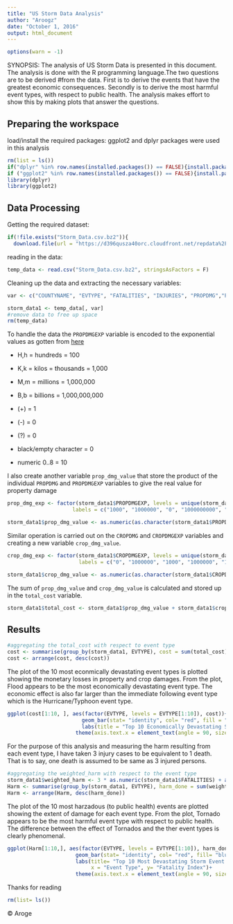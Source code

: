 ```yaml
---
title: "US Storm Data Analysis"
author: "Aroogz"
date: "October 1, 2016"
output: html_document
---
```

```r
options(warn = -1)
```

SYNOPSIS: The analysis of US Storm Data is presented in this document. The analysis is done with the R programming language.The two questions are to be derived #from the data. First is to derive the events that have the greatest economic consequences. Secondly is to derive the most harmful event types, with respect to public health. The analysis makes effort to show this by making plots that answer the questions. 

## Preparing the workspace

load/install the required packages: ggplot2 and dplyr packages were used in this analysis
    
```r
rm(list = ls())
if("dplyr" %in% row.names(installed.packages()) == FALSE){install.packages("dplyr")}
if ("ggplot2" %in% row.names(installed.packages()) == FALSE){install.packages("ggplot2")}
library(dplyr)
library(ggplot2)
```

## Data Processing

Getting the required dataset:
```r
if(!file.exists("Storm_Data.csv.bz2")){
  download.file(url = "https://d396qusza40orc.cloudfront.net/repdata%2Fdata%2FStormData.csv.bz2", mode = "wb", destfile = "Storm_Data.csv.bz2") }
```
reading in the data:
```r
temp_data <- read.csv("Storm_Data.csv.bz2", stringsAsFactors = F)
```

Cleaning up the data and extracting the necessary variables:
```r
var <- c("COUNTYNAME", "EVTYPE", "FATALITIES", "INJURIES", "PROPDMG","PROPDMGEXP", "CROPDMG" , "CROPDMGEXP")

storm_data1 <- temp_data[, var]
#remove data to free up space
rm(temp_data)
```
To handle the data the `PROPDMGEXP` variable is encoded to the exponential values as gotten from [here](https://rstudio-pubs-static.s3.amazonaws.com/58957_37b6723ee52b455990e149edde45e5b6.html)

- H,h = hundreds = 100

- K,k = kilos = thousands = 1,000

- M,m = millions = 1,000,000

- B,b = billions = 1,000,000,000

- (+) = 1

- (-) = 0

- (?) = 0

- black/empty character = 0

- numeric 0..8 = 10

I also create another variable `prop_dmg_value` that store the product of the individual `PROPDMG` and `PROPDMGEXP` variables to give the real value for property damage

```r
prop_dmg_exp <- factor(storm_data1$PROPDMGEXP, levels = unique(storm_data1$PROPDMGEXP), 
                     labels = c("1000", "1000000", "0", "1000000000", "1000000", "1", "10", "10", "10", "0", "10", "10", "10", "100", "10", "100", "0", "10", "10"))

storm_data1$prop_dmg_value <- as.numeric(as.character(storm_data1$PROPDMG)) * as.numeric(as.character(prop_dmg_exp))
```

Similar operation is carried out on the `CROPDMG` and `CROPDMGEXP` variables and creating a new variable `crop_dmg_value`.
```r
crop_dmg_exp <- factor(storm_data1$CROPDMGEXP, levels = unique(storm_data1$CROPDMGEXP), 
                       labels = c("0", "1000000", "1000", "1000000", "1000000000", "0", "10", "1000", "10"))

storm_data1$crop_dmg_value <- as.numeric(as.character(storm_data1$CROPDMG)) * as.numeric(as.character(crop_dmg_exp))
```

The sum of `prop_dmg_value` and `crop_dmg_value` is calculated and stored up in the `total_cost` variable.
```r
storm_data1$total_cost <- storm_data1$prop_dmg_value + storm_data1$crop_dmg_value
```

## Results

```r
#aggregating the total_cost with respect to event type
cost <- summarise(group_by(storm_data1, EVTYPE), cost = sum(total_cost))
cost <- arrange(cost, desc(cost))
```

The plot of the 10 most econmically devastating event types is plotted showing the monetary losses in property and crop damages.
From the plot, Flood appears to be the most economically devastating event type. The economic effect is also far larger than the immediate following event type which is the Hurricane/Typhoon event type.
```r
ggplot(cost[1:10, ], aes(factor(EVTYPE, levels = EVTYPE[1:10]), cost))+
                        geom_bar(stat= "identity", col= "red", fill = "blue", alpha= 0.2)+
                        labs(title = "Top 10 Economically Devastating Storm Event Type", x = "Event Type", y= "Cost of Property Loss")+
                      theme(axis.text.x = element_text(angle = 90, size = 8))
```

For the purpose of this analysis and measuring the harm resulting from each event type, I have taken 3 injury cases to be equivalent to 1 death.
That is to say, one death is assumed to be same as 3 injured persons.
```r
#aggregating the weighted_harm with respect to the event type
storm_data1$weighted_harm <- 3 * as.numeric(storm_data1$FATALITIES) + as.numeric(storm_data1$INJURIES)
Harm <- summarise(group_by(storm_data1, EVTYPE), harm_done = sum(weighted_harm))
Harm <- arrange(Harm, desc(harm_done))
```
The plot of the 10 most harzadous (to public health) events are plotted showing the extent of damage for each event type.
From the plot, Tornado appears to be the most harmful event type with respect to public health. The difference between the effect of Tornados and the ther event types is clearly phenomenal.

```r
ggplot(Harm[1:10,], aes(factor(EVTYPE, levels = EVTYPE[1:10]), harm_done))+
                      geom_bar(stat= "identity", col= "red", fill= "blue", alpha= 0.2)+
                      labs(title= "Top 10 Most Devastating Storm Event Type to Population Health",
                           x = "Event Type", y= "Fatality Index")+
                      theme(axis.text.x = element_text(angle = 90, size = 8))
```

Thanks for reading
```r
rm(list= ls())
```
&copy; Aroge
